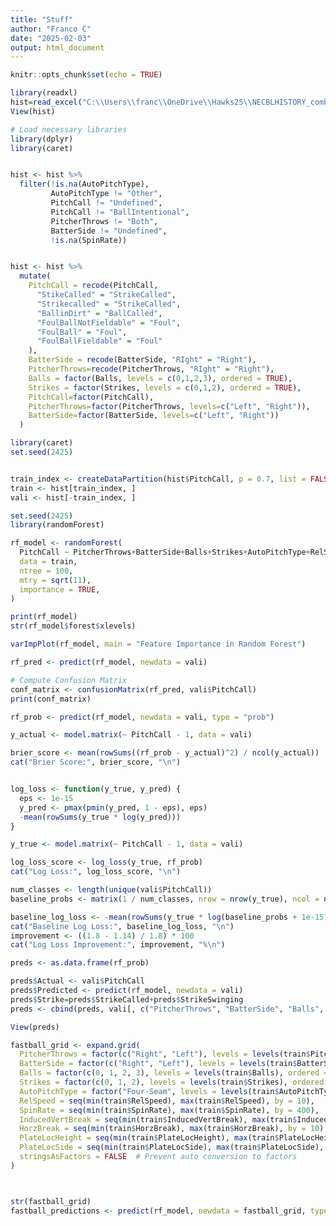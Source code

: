 ```yaml
---
title: "Stuff"
author: "Franco C"
date: "2025-02-03"
output: html_document
---
```


```r
knitr::opts_chunk$set(echo = TRUE)
```

```r
library(readxl)
hist=read_excel("C:\\Users\\franc\\OneDrive\\Hawks25\\NECBLHISTORY_combined.xlsx")
View(hist)
```



```r
# Load necessary libraries
library(dplyr)
library(caret)


hist <- hist %>%
  filter(!is.na(AutoPitchType), 
         AutoPitchType != "Other", 
         PitchCall != "Undefined", 
         PitchCall != "BallIntentional", 
         PitcherThrows != "Both", 
         BatterSide != "Undefined",
         !is.na(SpinRate))


hist <- hist %>%
  mutate(
    PitchCall = recode(PitchCall, 
      "StikeCalled" = "StrikeCalled",
      "Strikecalled" = "StrikeCalled",
      "BallinDirt" = "BallCalled",
      "FoulBallNotFieldable" = "Foul",
      "FoulBall" = "Foul",
      "FoulBallFieldable" = "Foul"
    ),
    BatterSide = recode(BatterSide, "RIght" = "Right"),
    PitcherThrows=recode(PitcherThrows, "RIght" = "Right"),
    Balls = factor(Balls, levels = c(0,1,2,3), ordered = TRUE),
    Strikes = factor(Strikes, levels = c(0,1,2), ordered = TRUE),
    PitchCall=factor(PitchCall),
    PitcherThrows=factor(PitcherThrows, levels=c("Left", "Right")),
    BatterSide=factor(BatterSide, levels=c("Left", "Right"))
  )
```


```r
library(caret)
set.seed(2425)  


train_index <- createDataPartition(hist$PitchCall, p = 0.7, list = FALSE)
train <- hist[train_index, ]
vali <- hist[-train_index, ]

```

```r
set.seed(2425)
library(randomForest)

rf_model <- randomForest(
  PitchCall ~ PitcherThrows+BatterSide+Balls+Strikes+AutoPitchType+RelSpeed+SpinRate+InducedVertBreak+HorzBreak+PlateLocHeight+PlateLocSide,
  data = train,  
  ntree = 100,  
  mtry = sqrt(11),
  importance = TRUE,
)

print(rf_model)
str(rf_model$forest$xlevels)
```
```r
varImpPlot(rf_model, main = "Feature Importance in Random Forest")

rf_pred <- predict(rf_model, newdata = vali)

# Compute Confusion Matrix
conf_matrix <- confusionMatrix(rf_pred, vali$PitchCall)
print(conf_matrix)


```
```r
rf_prob <- predict(rf_model, newdata = vali, type = "prob")

y_actual <- model.matrix(~ PitchCall - 1, data = vali)

brier_score <- mean(rowSums((rf_prob - y_actual)^2) / ncol(y_actual))
cat("Brier Score:", brier_score, "\n")


log_loss <- function(y_true, y_pred) {
  eps <- 1e-15  
  y_pred <- pmax(pmin(y_pred, 1 - eps), eps)  
  -mean(rowSums(y_true * log(y_pred)))
}

y_true <- model.matrix(~ PitchCall - 1, data = vali)

log_loss_score <- log_loss(y_true, rf_prob)
cat("Log Loss:", log_loss_score, "\n")

num_classes <- length(unique(vali$PitchCall))
baseline_probs <- matrix(1 / num_classes, nrow = nrow(y_true), ncol = num_classes)

baseline_log_loss <- -mean(rowSums(y_true * log(baseline_probs + 1e-15)))
cat("Baseline Log Loss:", baseline_log_loss, "\n")
improvement <- ((1.8 - 1.14) / 1.8) * 100
cat("Log Loss Improvement:", improvement, "%\n")
```


```r
preds <- as.data.frame(rf_prob)

preds$Actual <- vali$PitchCall
preds$Predicted <- predict(rf_model, newdata = vali)
preds$Strike=preds$StrikeCalled+preds$StrikeSwinging
preds <- cbind(preds, vali[, c("PitcherThrows", "BatterSide", "Balls", "Strikes", "AutoPitchType", "RelSpeed", "SpinRate", "InducedVertBreak", "HorzBreak", "PlateLocHeight", "PlateLocSide")])

View(preds)
```


```r
fastball_grid <- expand.grid(
  PitcherThrows = factor(c("Right", "Left"), levels = levels(train$PitcherThrows)),
  BatterSide = factor(c("Right", "Left"), levels = levels(train$BatterSide)),
  Balls = factor(c(0, 1, 2, 3), levels = levels(train$Balls), ordered = TRUE),
  Strikes = factor(c(0, 1, 2), levels = levels(train$Strikes), ordered = TRUE),
  AutoPitchType = factor("Four-Seam", levels = levels(train$AutoPitchType)),
  RelSpeed = seq(min(train$RelSpeed), max(train$RelSpeed), by = 10),  
  SpinRate = seq(min(train$SpinRate), max(train$SpinRate), by = 400),  
  InducedVertBreak = seq(min(train$InducedVertBreak), max(train$InducedVertBreak), by = 10),  
  HorzBreak = seq(min(train$HorzBreak), max(train$HorzBreak), by = 10),  
  PlateLocHeight = seq(min(train$PlateLocHeight), max(train$PlateLocHeight), by = 2),  
  PlateLocSide = seq(min(train$PlateLocSide), max(train$PlateLocSide), by = 2),
  stringsAsFactors = FALSE  # Prevent auto conversion to factors
)



str(fastball_grid)
fastball_predictions <- predict(rf_model, newdata = fastball_grid, type = "prob")
```

